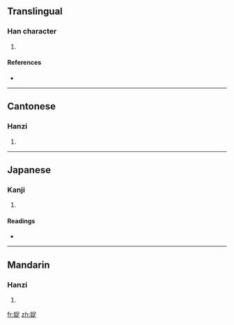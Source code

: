 ==Translingual==

===Han character===
{{Han char|rn=38|rad=女|as=07|sn=10|four=4648<sub>1</sub>|canj=女口卜人 (VRYO)}}

# {{defn|Han|sort=女07}}

====References====
* {{Han ref|kx=0262.140|dkj=06302|dj=0529.040|hdz=21051.110|uh=5A16|ud=23062|bh=D15C|bd=53596}}

----

==Cantonese==

===Hanzi===
{{yue-hanzi|jyut=|y=juk6}}

# {{defn|Cantonese}}

----

==Japanese==

===Kanji===
{{ja-kanji|grade=|rs=女07}}

# {{defn|Japanese}}

====Readings====
* {{ja-readings|on=[[さく]] (saku), [[しょく]] (shoku), [[そく]] (soku)|kun=[[つとぅっむ]] (tsutusmu), [[よい]] (yoi), [[おさえる]] (osaeru), [[うながす]] (unagasu)}}

----

==Mandarin==

===Hanzi===
{{cmn-hanzi|pin=[[chuò]] ([[chuo4]])|wg=ch'o<sup>4</sup>}}

# {{defn|Mandarin}}

[[fr:娖]]
[[zh:娖]]